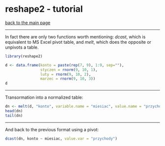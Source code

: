 # reshape2 - tutorial

[back to the main page](index.html)

***

In fact there are only two functions worth mentioning: *dcast*, which is equivalent to MS Excel pivot table, and *melt*, which does the opposite or unpivots a table.

```r
library(reshape2)

d <- data.frame(konto = paste(rep(7, 9), 1:9, sep=""),
                styczen = rnorm(9, 10, 1),
                luty = rnorm(9, 10, 2),
                marzec = rnorm(9, 10, 3))
d
```
***
Transormation into a normalized table:
```r
dn <- melt(d, "konto", variable.name = "miesiac", value.name = "przychody")
head(dn)
tail(dn)
```
***
And back to the previous format using a pivot:
```r
dcast(dn, konto ~ miesiac, value.var = "przychody")
```
